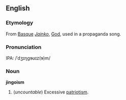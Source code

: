 ==English==
===Etymology===
From [[Basque]] ''[[Jainko]]'', [[God]], used in a propaganda song.

===Pronunciation===
IPA: /ˈdʒɪŋgɘʊɪz(ɘ)m/

===Noun===
'''jingoism'''

#(''uncountable'') Excessive [[patriotism]].